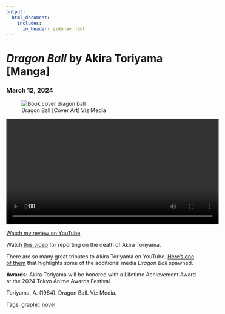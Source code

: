 ```yaml
---
output: 
  html_document:
    includes:
      in_header: sidenav.html
---
```

<!-- Page content -->
<div class="main">
<div class="card">
# <em> Dragon Ball </em> by Akira Toriyama [Manga]
### March 12, 2024
<figure>
<img class="cover" src="./media/cover-dragon_ball.webp" alt="Book cover dragon ball"> 
<figcaption>Dragon Ball [Cover Art] Viz Media</figcaption>
</figure>

<video width="560" controls>
  <source src="./media/dragon_ball.mp4" type="video/mp4">
</video>
[Watch my review on YouTube](https://youtu.be/pVphJB-POhY)

Watch [this video](https://www.youtube.com/embed/RofBEbuX-Lw?si=AENFkauL5tGWoKnZ) for reporting on the death of Akira Toriyama.

There are so many great tributes to Akira Toriyama on YouTube. [Here's one of them](https://www.youtube.com/embed/43-4GnHqUL0?si=kT5vBdYh3ZDt2xfy) that highlights some of the additional media *Dragon Ball* spawned.

**Awards:** Akira Toriyama will be honored with a Lifetime Achievement Award at the 2024 Tokyo Anime Awards Festival

Toriyama, A. (1984). Dragon Ball. Viz Media.

Tags: <a href="tags-graphic_novel.html">graphic novel</a> 

</div>
</div>
